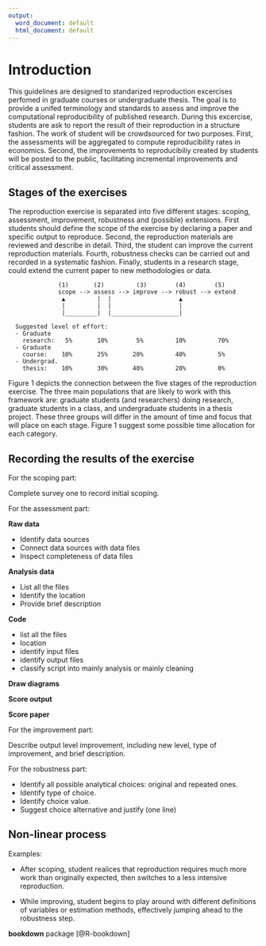 ```yaml
---
output:
  word_document: default
  html_document: default
---
```

# Introduction {#intro}

This guidelines are designed to standarized reproduction excercises perfomed in graduate courses or undergraduate thesis. 
The goal is to provide a unifed terminology and standards to assess and improve the computational reproducibility of published research. 
During this excercise, students are ask to report the result of their reproduction in a structure fashion. The work of student will be 
crowdsourced for two purposes. First, the assessments will be aggregated to compute reproducibility rates in economics. Second, the 
improvements to reproducibiliy created by students will be posted to the public, facilitating incremental improvements and critical 
assessment. 


## Stages of the exercises

The reproduction exercise is separated into five different stages: scoping, assessment, improvement, robustness and (possible) extensions. 
First students should define the scope of the exercise by declaring a paper and specific output to reproduce. Second, the reproduction materials 
are reviewed and describe in detail. Third, the student can improve the current reproduction materials. Fourth, robustness checks can be carried out
and recorded in a systematic fashion. Finally, students in a research stage, could extend the current paper to new methodologies or data. 
 

                  (1)       (2)         (3)        (4)        (5)
                  scope --> assess --> improve --> robust --> extend
                   ▲         |  |                   ▲
                   |         |  |                   | 
                   |_________|  |___________________|

      Suggested level of effort:
      - Graduate
        research:   5%       10%        5%         10%         70%
      - Graduate
        course:    10%       25%       20%         40%         5%
      - Undergrad.
        thesis:    10%       30%       40%         20%         0%

Figure 1 depicts the connection between the five stages of the reproduction exercise. 
The three main populations that are likely to work with this framework are: graduate students (and researchers) doing research, 
graduate students in a class, and undergraduate students in a thesis project. These three groups will
differ in the amount of time and focus that will place on each stage. Figure 1
suggest some possible time allocation for each category.  

## Recording the results of the exercise

For the scoping part:   

Complete survey one to record initial scoping. 

For the assessment part:  

 **Raw data**      
 
- Identify data sources  
- Connect data sources with data files  
- Inspect completeness of data files  

 **Analysis data**  
 
- List all the files  
- Identify the location  
- Provide brief description  


**Code**  

- list all the files  
- location  
- identify input files  
- identify output files  
- classify script into mainly analysis or mainly cleaning  

**Draw diagrams**

**Score output**

**Score paper**  

For the improvement part:  

Describe output level improvement, including new level, type of improvement, and brief description.  


For the robustness part: 

- Identify all possible analytical choices: original and repeated ones.   
- Identify type of choice.  
- Identify choice value. 
- Suggest choice alternative and justify (one line)  

   

## Non-linear process
Examples:  

- After scoping, student realices that reproduction requires much more work than originally expected, then switches to a less intensive reproduction.   

- While improving, student begins to play around with different definitions of variables or estimation methods, effectively jumping ahead to the robustness step.   


 **bookdown** package [@R-bookdown] 
